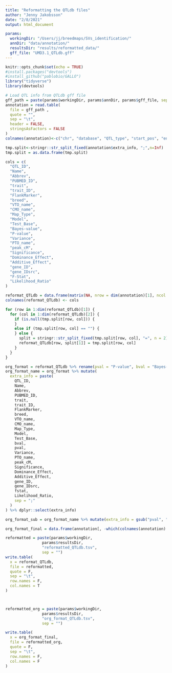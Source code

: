 ```yaml
---
title: "Reformatting the QTLdb files"
author: "Jenny Jakobsson"
date: "2/8/2021"
output: html_document

params: 
  workingDir: "/Users/jj/breedmaps/SVs_identification/"
  annDir: "data/annotation/"
  resultsDir: "results/reformatted_data/"
  gff_file: "UMD3.1_QTLdb.gff"
---
```


```r
knitr::opts_chunk$set(echo = TRUE)
#install.packages("devtools")
#install_github("pablobio/GALLO")
library("tidyverse")
library(devtools)

```

```r
# Load QTL info from QTLdb gff file
gff_path = paste(params$workingDir, params$annDir, params$gff_file, sep="")
annotation = read.table(
  file = gff_path ,
  quote = "",
  sep = "\t",
  header = FALSE,
  stringsAsFactors = FALSE
)
colnames(annotation)<-c("chr", "database", "QTL_type", "start_pos", "end_pos", ".1", ".2", ".3","extra_info")
```


```r
tmp.split<-stringr::str_split_fixed(annotation$extra_info, ";",n=Inf)
tmp.split = as.data.frame(tmp.split)

cols = c(
  "QTL_ID",
  "Name",
  "Abbrev",
  "PUBMED_ID",
  "trait",
  "trait_ID",
  "FlankMarker",
  "breed",
  "VTO_name",
  "CMO_name",
  "Map_Type",
  "Model",
  "Test_Base",
  "Bayes-value",
  "P-value",
  "Variance",
  "PTO_name",
  "peak_cM",
  "Significance",
  "Dominance_Effect",
  "Additive_Effect",
  "gene_ID",
  "gene_IDsrc",
  "F-Stat",
  "Likelihood_Ratio"
)

reformat_QTLdb = data.frame(matrix(NA, nrow = dim(annotation)[1], ncol = length(cols)))
colnames(reformat_QTLdb) <- cols

for (row in 1:dim(reformat_QTLdb)[1]) {
  for (col in 1:dim(reformat_QTLdb)[2]) {
    if (is.null(tmp.split[row, col])) {
    }
    else if (tmp.split[row, col] == "") {
    } else {
      split = stringr::str_split_fixed(tmp.split[row, col], "=", n = 2)
      reformat_QTLdb[row, split[1]] = tmp.split[row, col]
    }
  }
}

```

```r
org_format = reformat_QTLdb %>% rename(pval = "P-value", bval = "Bayes-value", fstat = "F-Stat")
org_format_name = org_format %>% mutate(
  extra_info = paste(
    QTL_ID,
    Name,
    Abbrev,
    PUBMED_ID,
    trait,
    trait_ID,
    FlankMarker,
    breed,
    VTO_name,
    CMO_name,
    Map_Type,
    Model,
    Test_Base,
    bval,
    pval,
    Variance,
    PTO_name,
    peak_cM,
    Significance,
    Dominance_Effect,
    Additive_Effect,
    gene_ID,
    gene_IDsrc,
    fstat,
    Likelihood_Ratio,
    sep = ";"
  )
) %>% dplyr::select(extra_info)

org_format_sub = org_format_name %>% mutate(extra_info = gsub("pval", "P-value", extra_info)) %>% mutate(extra_info = gsub("bval", "Bayes-value", extra_info)) %>% mutate(extra_info = gsub("fstat", "F-Stat", extra_info))

org_format_final = data.frame(annotation[, -which(colnames(annotation) %in% "extra_info")], org_format_sub)

```

```r
reformatted = paste(params$workingDir,
                params$resultsDir,
                "reformatted_QTLdb.tsv",
                sep = "")
write.table(
  x = reformat_QTLdb,
  file = reformatted,
  quote = F,
  sep = "\t",
  row.names = F,
  col.names = T
)



reformatted_org = paste(params$workingDir,
                params$resultsDir,
                "org_format_QTLdb.tsv",
                sep = "")

write.table(
  x = org_format_final,
  file = reformatted_org,
  quote = F,
  sep = "\t",
  row.names = F,
  col.names = F
)

```


